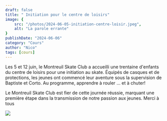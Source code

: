 ```yaml
---
draft: false
title: " Initiation pour le centre de loisirs"
image: {
    src: "/photos/2024-06-05-initiation-centre-loisir.jpeg",
    alt: "La parole errante"
}
publishDate: "2024-06-06"
category: "Cours"
author: "Nico"
tags: [cours]
---
```


Les 5 et 12 juin, le Montreuil Skate Club a accueilli une trentaine d'enfants du centre de loisirs pour une initiation au skate.
Équipés de casques et de protections, les jeunes ont commencé leur aventure sous la supervision de Baptiste et Corto.
Au programme, apprendre à rouler ... et à chuter!  

Le Montreuil Skate Club est fier de cette journée réussie, marquant une première étape dans la transmission de notre passion aux jeunes. Merci à tous 

![](/photos/2024-06-05-initiation-centre-loisir.jpeg)
